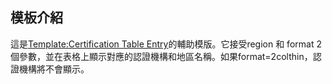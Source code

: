 <includeonly><!-- 在這裡加入模板的保護標識 --></includeonly><noinclude>{{Documentation subpage}}</noinclude>
<!-- 在本行下編輯模板說明 -->
== 模板介紹 ==
這是[[Template:Certification Table Entry]]的輔助模版。它接受region 和 format 2個參數，並在表格上顯示對應的認證機構和地區名稱。如果format=2colthin，認證機構將不會顯示。